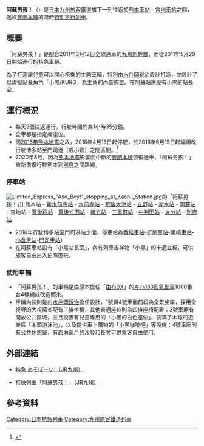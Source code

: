 {{列車名
|列車名       = 阿蘇男孩！
|公司色              = #FF0000
|圖像              = Asobo-i_in_tateno.JPG
|pxl             = 
|日文原名             = あそぼーい!
|圖像説明          = キハ183型氣動車「阿蘇男孩！」列車
|營運商          = [[九州旅客鐵道|九州旅客鐵道]]（JR九州）
|列車種類          = [[特別急行列車|特急列車]]
|運行路段          = [[熊本車站|熊本車站]] - [[宮地車站|宮地車站]]
|主要途徑路線      = [[豐肥本線|豐肥本線]]
|使用車輛          = [[キハ183型氣動車|キハ183型氣動車]]（[[熊本鐵道事業部熊本車輛中心|熊本鐵道事業部熊本車輛中心]]）
|服務開始日       = 2011年6月4日
|備註              = 2011年6月4日現在
|全寬備註
}}
'''阿蘇男孩！'''（{{lang-ja|あそぼーい!}}）是[[日本|日本]][[九州旅客鐵道|九州旅客鐵道]]旗下一列往返於[[熊本車站|熊本車站]] - [[宮地車站|宮地車站]]之間，途經[[豐肥本線|豐肥本線]]的臨時[[特別急行列車|特別急行列車]]。

==概要==
「阿蘇男孩！」是配合2011年3月12日全線通車的[[九州新幹線|九州新幹線]]，而從2011年5月29日開始運行的特急車輛。

為了打造讓兒童可以開心搭乘的主題車輛，特別由[[水戶岡銳治|水戶岡銳治]]設計打造，並設計了以虛擬站長角色「小黑/KURO」為主角的內裝佈置。在阿蘇站還設有小黑的站長室。

==運行概況==
* 每天2個往返運行，行駛時間約為1小時35分鐘。
* 全車都是指定席座位。
* 因[[2016年熊本地震|2016年熊本地震]]之故，2016年4月15日起停駛，於2016年6月15日起編組改行駛博多站至門司港（或小倉）之間區間。<ref>{{cite web |url=http://kyushurailpass.com/pdf/news_160509_asoboy.pdf |title=存档副本 |accessdate=2016-07-04 |deadurl=yes |archiveurl=https://web.archive.org/web/20160615101443/http://kyushurailpass.com/pdf/news_160509_asoboy.pdf |archivedate=2016-06-15 }}</ref>
* 2020年8月，因為[[熊本地震|熊本地震]]影響而中斷的[[豐肥本線|豐肥本線]]恢復通車，「阿蘇男孩！」重新恢復行駛熊本到[[別府|別府]]之間路線。
===停車站===
[[File:Limited_Express_"Aso_Boy!"_stopping_at_Kashii_Station.jpg|thumb]]的「阿蘇男孩！」]]
熊本站 - [[新水前寺站|新水前寺站]] - [[水前寺站|水前寺站]] - [[肥後大津站|肥後大津站]] - [[立野站|立野站]] - [[赤水站|赤水站]] - [[阿蘇站|阿蘇站]] - 宮地站 - [[豐後萩站|豐後萩站]] - [[豐後竹田站|豐後竹田站]] - [[緒方站|緒方站]] - [[三重町站|三重町站]] - [[中判田站|中判田站]] - [[大分站|大分站]] - [[別府車站_(大分縣)|別府站]] 
* 2016年行駛博多站至門司港站之間，停車站為[[香椎車站|香椎車站]]-[[折尾車站|折尾車站]]-[[黑崎車站|黑崎車站]]-[[小倉站_(福岡縣)|小倉車站]]-[[門司車站|門司車站]]）
* 在阿蘇車站設有「小黑站長室」，內有列車吉祥物「小黑」的卡通立板，可供旅客自由出入拍照遊玩。
===使用車輛===
* 「阿蘇男孩！」的車輛是由原本擔任「[[由布DX|由布DX]]」的[[キハ183型氣動車|キハ183形氣動車]]1000番台4輛編成改造而來。
* 車輛內裝則是由[[水戶岡銳治|水戶岡銳治]]擔任設計，1號與4號車廂前段為全景坐席，採用全視野的大視窗並配有三排坐椅，其他普通座位則為四排座椅配置；3號車廂有開放公共區域，並且設置有兒童專用的「小黑的白色座位」、裝滿了木球的遊樂區「木頭游泳池」，以及提供車上購物的「小黑咖啡吧」等設施；4號車廂則有公共休憩室，有面向窗戶的沙發和長凳可供乘客自由使用。

==外部連結==
* {{ja}}[https://web.archive.org/web/20140819165044/http://9stories.jp/asoboy.html 特急 あそぼーい!（JR九州）]
* {{zh-hant}}[http://www.jrkyushu.co.jp/chinese/train/asoboy.html 特快列車「阿蘇男孩！」（JR九州）]

==參考資料==
{{reflist}}

{{DEFAULTSORT:Aso_Boy!}}
{{Commonscat|Aso_Boy!}}
[[Category:日本特急列車|Category:日本特急列車]]
[[Category:九州旅客鐵道列車|Category:九州旅客鐵道列車]]
